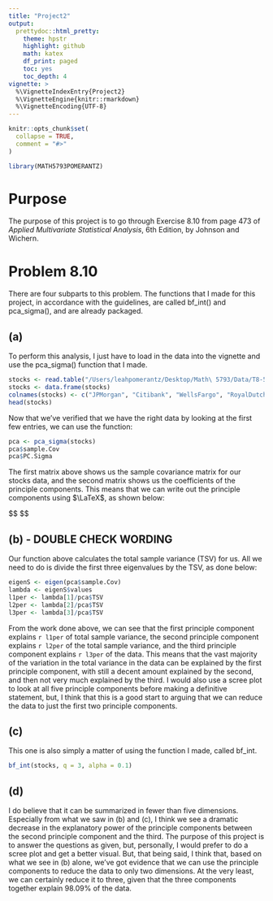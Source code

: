 ```yaml
---
title: "Project2"
output: 
  prettydoc::html_pretty:
    theme: hpstr
    highlight: github
    math: katex
    df_print: paged
    toc: yes
    toc_depth: 4
vignette: >
  %\VignetteIndexEntry{Project2}
  %\VignetteEngine{knitr::rmarkdown}
  %\VignetteEncoding{UTF-8}
---
```


```r
knitr::opts_chunk$set(
  collapse = TRUE,
  comment = "#>"
)
```

```r
library(MATH5793POMERANTZ)
```

# Purpose

The purpose of this project is to go through Exercise 8.10 from page 473 of *Applied Multivariate Statistical Analysis*, 6th Edition, by Johnson and Wichern.

# Problem 8.10

There are four subparts to this problem. The functions that I made for this project, in accordance with the guidelines, are called bf_int() and pca_sigma(), and are already packaged.

## (a) 

To perform this analysis, I just have to load in the data into the vignette and use the pca_sigma() function that I made.

```r
stocks <- read.table("/Users/leahpomerantz/Desktop/Math\ 5793/Data/T8-5.DAT")
stocks <- data.frame(stocks)
colnames(stocks) <- c("JPMorgan", "Citibank", "WellsFargo", "RoyalDutchShell", "ExxonMobil")
head(stocks)
```

Now that we've verified that we have the right data by looking at the first few entries, we can use the function:

```r
pca <- pca_sigma(stocks)
pca$sample.Cov
pca$PC.Sigma
```

The first matrix above shows us the sample covariance matrix for our stocks data, and the second matrix shows us the coefficients of the principle components. This means that we can write out the principle components using $\LaTeX$, as shown below:

$$
\begin{align}

Y_1 & = e_1'X = 0.0389X_1 - 0.1053X_2 + 0.4924X_3 - 0.8631X_4 - 0.0091X_5 \\
Y_2 & = e_2'X = -0.0711X_1 - 0.1298X_2 - 0.8644X_3 - 0.4803X_4 - 0.0147X_5 \\
Y_3 & = e_3'X = -0.1879X_1 + 0.9610X_2 - 0.0458X_3 - 0.1532X_4 + 0.1250X_5 \\
Y_4 & = e_4'X = 0.9771X_1 + 0.1714X_2 - 0.0910X_3 - 0.0297X_4 + 0.0817X_5 \\
Y_5 & = e_5'X = -0.0577X_1 - 0.1386X_2 + 0.0050X_3 + 0.0067X_4 + 0.9886X_5

\end{align}
$$

## (b) - DOUBLE CHECK WORDING

Our function above calculates the total sample variance (TSV) for us. All we need to do is divide the first three eigenvalues by the TSV, as done below:

```r
eigenS <- eigen(pca$sample.Cov)
lambda <- eigenS$values
l1per <- lambda[1]/pca$TSV
l2per <- lambda[2]/pca$TSV
l3per <- lambda[3]/pca$TSV
```

From the work done above, we can see that the first principle component explains `r l1per` of total sample variance, the second principle component explains `r l2per` of the total sample variance, and the third principle component explains `r l3per` of the data. This means that the vast majority of the variation in the total variance in the data can be explained by the first principle component, with still a decent amount explained by the second, and then not very much explained by the third. I would also use a scree plot to look at all five principle components before making a definitive statement, but, I think that this is a good start to arguing that we can reduce the data to just the first two principle components.


## (c)

This one is also simply a matter of using the function I made, called bf_int. 

```r
bf_int(stocks, q = 3, alpha = 0.1)
```


## (d)

I do believe that it can be summarized in fewer than five dimensions. Especially from what we saw in (b) and (c), I think we see a dramatic decrease in the explanatory power of the principle components between the second principle component and the third. The purpose of this project is to answer the questions as given, but, personally, I would prefer to do a scree plot and get a better visual. But, that being said, I think that, based on what we see in (b) alone, we've got evidence that we can use the principle components to reduce the data to only two dimensions. At the very least, we can certainly reduce it to three, given that the three components together explain 98.09% of the data. 










